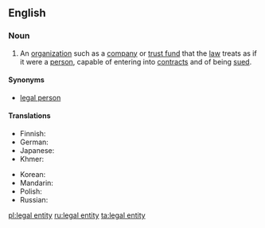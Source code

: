 {{also|legal-entity}}
==English==
{{wikipedia|lang=en}}

===Noun===
{{en-noun|head=[[legal]] [[entity]]|legal entities}}

# An [[organization]] such as a [[company]] or [[trust fund]] that the [[law]] treats as if it were a [[person]], capable of entering into [[contract]]s and of being [[sued]].

====Synonyms====
* [[legal person]]

====Translations====
{{trans-top|organisation that the law treats as a legal person}}
* Finnish: {{t+|fi|oikeushenkilö}}
* German: {{t-|de|Legaleinheit|f}}
* Japanese: {{t+|ja|法人|tr=hōjin}}
* Khmer: {{t-|km|និតិបុគ្គល|tr=niteh bokol}}
{{trans-mid}}
* Korean: {{t+|ko|법인|tr=beob in}}
* Mandarin: {{t|cmn|法人|tr=fǎrén|sc=Hani}}
* Polish: {{t+|pl|osoba prawna|f}}
* Russian: {{t+|ru|юриди́ческое лицо́|n|sc=Cyrl|tr=juridíčeskoje licó}}
{{trans-bottom}}

[[pl:legal entity]]
[[ru:legal entity]]
[[ta:legal entity]]